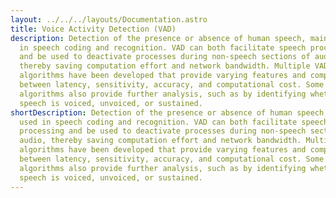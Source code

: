 ---
layout: ../../../layouts/Documentation.astro
title: Voice Activity Detection (VAD)
description: Detection of the presence or absence of human speech, mainly used
  in speech coding and recognition. VAD can both facilitate speech processing
  and be used to deactivate processes during non-speech sections of audio,
  thereby saving computation effort and network bandwidth. Multiple VAD
  algorithms have been developed that provide varying features and compromises
  between latency, sensitivity, accuracy, and computational cost. Some VAD
  algorithms also provide further analysis, such as by identifying whether
  speech is voiced, unvoiced, or sustained.
shortDescription: Detection of the presence or absence of human speech, mainly
  used in speech coding and recognition. VAD can both facilitate speech
  processing and be used to deactivate processes during non-speech sections of
  audio, thereby saving computation effort and network bandwidth. Multiple VAD
  algorithms have been developed that provide varying features and compromises
  between latency, sensitivity, accuracy, and computational cost. Some VAD
  algorithms also provide further analysis, such as by identifying whether
  speech is voiced, unvoiced, or sustained.
---
